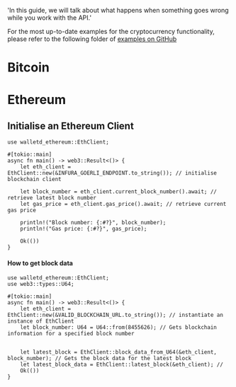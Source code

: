   'In this guide, we will talk about what happens when something goes wrong while you work with the API.'

For the most up-to-date examples for the cryptocurrency functionality, please refer to the following folder of [examples on GitHub](non)

# Bitcoin



# Ethereum

## Initialise an Ethereum Client

```
use walletd_ethereum::EthClient;

#[tokio::main]
async fn main() -> web3::Result<()> {
    let eth_client = EthClient::new(&INFURA_GOERLI_ENDPOINT.to_string()); // initialise blockchain client

    let block_number = eth_client.current_block_number().await; // retrieve latest block number
    let gas_price = eth_client.gas_price().await; // retrieve current gas price

    println!("Block number: {:#?}", block_number);
    println!("Gas price: {:#?}", gas_price);

    Ok(())
}
```

#### How to get block data

```
use walletd_ethereum::EthClient;
use web3::types::U64;

#[tokio::main]
async fn main() -> web3::Result<()> {
    let eth_client = EthClient::new(&VALID_BLOCKCHAIN_URL.to_string()); // instantiate an instance of EthClient
    let block_number: U64 = U64::from(8455626); // Gets blockchain information for a specified block number


    let latest_block = EthClient::block_data_from_U64(&eth_client, block_number); // Gets the block data for the latest block
    let latest_block_data = EthClient::latest_block(&eth_client); // 
    Ok(())
}
```

